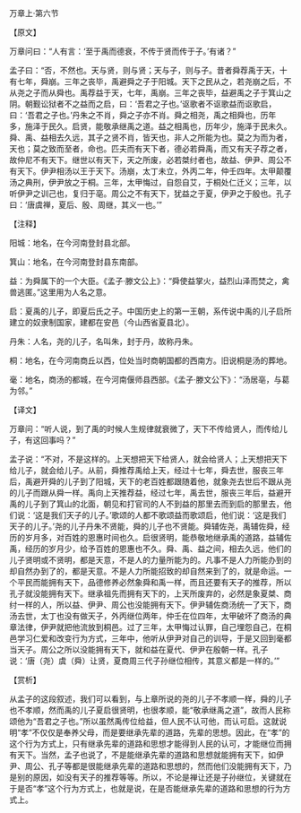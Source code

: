 

万章上·第六节

【原文】

万章问曰：“人有言：‘至于禹而德衰，不传于贤而传于子。’有诸？”

孟子曰：“否，不然也。天与贤，则与贤；天与子，则与子。昔者舜荐禹于天，十有七年，舜崩。三年之丧毕，禹避舜之子于阳城。天下之民从之，若尧崩之后，不从尧之子而从舜也。禹荐益于天，七年，禹崩。三年之丧毕，益避禹之子于箕山之阴。朝觐讼狱者不之益而之启，曰：‘吾君之子也。’讴歌者不讴歌益而讴歌启，曰：‘吾君之子也。’丹朱之不肖，舜之子亦不肖。舜之相尧，禹之相舜也，历年多，施泽于民久。启贤，能敬承继禹之道。益之相禹也，历年少，施泽于民未久。舜、禹、益相去久远，其子之贤不肖，皆天也，非人之所能为也。莫之为而为者，天也；莫之致而至者，命也。匹夫而有天下者，德必若舜禹，而又有天子荐之者，故仲尼不有天下。继世以有天下，天之所废，必若桀纣者也，故益、伊尹、周公不有天下。伊尹相汤以王于天下。汤崩，太丁未立，外丙二年，仲壬四年。太甲颠覆汤之典刑，伊尹放之于桐。三年，太甲悔过，自怨自艾，于桐处仁迁义；三年，以听伊尹之训己也，复归于亳。周公之不有天下，犹益之于夏，伊尹之于殷也。孔子曰：‘唐虞禅，夏后、殷、周继，其义一也。’”

【注释】

阳城：地名，在今河南登封县北部。

箕山：地名，在今河南登封县东南部。

益：为舜属下的一个大臣。《孟子·滕文公上》：“舜使益掌火，益烈山泽而焚之，禽兽逃匿。”这里用为人名之意。

启：夏禹的儿子，即夏后氏之子。中国历史上的第一王朝，系传说中禹的儿子启所建立的奴隶制国家，建都在安邑（今山西省夏县北）。

丹朱：人名，尧的儿子，名叫朱，封于丹，故称丹朱。

桐：地名，在今河南商丘以西，位处当时商朝国都的西南方。旧说桐是汤的葬地。

毫：地名，商汤的都城，在今河南偃师县西部。《孟子·滕文公下》：“汤居亳，与葛为邻。”

【译文】

万章问：“听人说，到了禹的时候人生规律就衰微了，天下不传给贤人，而传给儿子，有这回事吗？”

孟子说：“不对，不是这样的。上天想把天下给贤人，就会给贤人；上天想把天下给儿子，就会给儿子。从前，舜推荐禹给上天，经过十七年，舜去世，服丧三年后，禹避开舜的儿子到了阳城，天下的老百姓都跟随着他，就象尧去世后不跟从尧的儿子而跟从舜一样。禹向上天推荐益，经过七年，禹去世，服丧三年后，益避开禹的儿子到了箕山的北面，朝见和打官司的人不到益的那里去而到启的那里去，他们说：‘这是我们天子的儿子。’歌颂的人都不歌颂益而歌颂启，他们说：‘这是我们天子的儿子。’尧的儿子丹朱不贤能，舜的儿子也不贤能。舜辅佐尧，禹辅佐舜，经历的岁月多，对百姓的恩惠时间也久。启很贤明，能恭敬地继承禹的道路，益辅佐禹，经历的岁月少，给予百姓的恩惠也不久。舜、禹、益之间，相去久远，他们的儿子贤明或不贤明，都是天意，不是人的力量所能为的。凡事不是人力所能办到的却自然办到了的，都是天意。不是人力所能招致的却自然来到了的，就是命运。一个平民而能拥有天下，品德修养必然象舜和禹一样，而且还要有天子的推荐，所以孔子就没能拥有天下。继承祖先而拥有天下的，上天所废弃的，必然是象夏桀、商纣一样的人，所以益、伊尹、周公也没能拥有天下。伊尹辅佐商汤统一了天下，商汤去世，太丁也没有做天子，外丙继位两年，仲壬在位四年，太甲破坏了商汤的典章法律，伊尹就把他流放到桐邑。过了三年，太甲悔过认罪，自己埋怨自己，在桐邑学习仁爱和改变行为方式，三年中，他听从伊尹对自己的训导，于是又回到毫都当天子。周公之所以没能拥有天下，就和益在夏代、伊尹在殷朝一样。孔子说：‘唐（尧）虞（舜）让贤，夏商周三代子孙继位相传，其意义都是一样的。’”

【赏析】

从孟子的这段叙述，我们可以看到，与上章所说的尧的儿子不孝顺一样，舜的儿子也不孝顺，然而禹的儿子夏启很贤明，也很孝顺，能“敬承继禹之道”，故而人民称颂他为“吾君之子也。”所以虽然禹传位给益，但人民不认可他，而认可启。这就说明“孝”不仅仅是奉养父母，而是要继承先辈的道路，先辈的思想。因此，在“孝”的这个行为方式上，只有继承先辈的道路和思想才能得到人民的认可，才能继位而拥有天下。当然，孟子也说了，不是能继承先辈的道路和思想就能拥有天下，如伊尹、周公、孔子等都是很能继承先辈的道路和思想的，然而他们没能拥有天下，乃是别的原因，如没有天子的推荐等等。所以，不论是禅让还是子孙继位，关键就在于是否“孝”这个行为方式上，也就是说，在是否能继承先辈的道路和思想的行为方式上。

